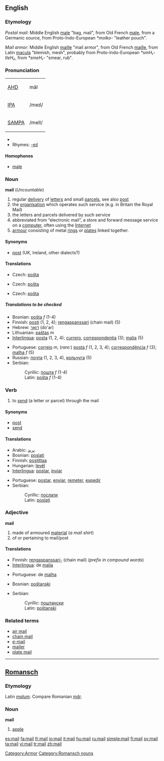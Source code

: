 ==English==

===Etymology===
''Postal mail:''  Middle English [[male]] "bag, mail", from Old French [[male]], from a Germanic source, from Proto-Indo-European ''*molko-'' "leather pouch".

''Mail armor:''  Middle English [[maille]] "mail armor", from Old French [[maille]], from Latin [[macula]] "blemish, mesh", probably from Proto-Indo-European ''*smH₁-tleH₂'', from ''*smeH₁-'' "smear, rub".

===Pronunciation===
{| border=1 cellpadding=5
| [[w:AHD|AHD]] || māl
|-
| [[w:IPA|IPA]] || /meɪl/
|-
| [[w:SAMPA|SAMPA]] || /meIl/
|}

*{{audio|en-us-mail.ogg|Audio (US)}}
*Rhymes: [[Rhymes:English:-eɪl|-eɪl]]

====Homophones====
*[[male]]

===Noun===
'''mail''' (''Uncountable'')

# regular [[delivery]] of [[letter]]s and small [[parcel]]s, see also [[post]]
# the [[organisation]] which operates such service (e.g. in Britain the Royal Mail)
# the letters and parcels delivered by such service
# abbreviated from “electronic mail”, a store and forward message service on a [[computer]], often using the [[Internet]]
# [[armour]] consisting of metal [[ring]]s or [[plate]]s linked together.

====Synonyms====
*[[post]] (UK, Ireland, other dialects?)

====Translations====
{{trans-top|regular delivery of letters and small parcels}}
*Czech: [[pošta]] {{f}}
{{trans-mid}}
{{trans-bottom}}

{{trans-top|organisation}}
*Czech: [[pošta]] {{f}}
{{trans-mid}}
{{trans-bottom}}

{{trans-top|parcels and letters}}
*Czech: [[pošta]] {{f}}
{{trans-mid}}
{{trans-bottom}}

=====Translations to be checked=====
{{checktrans}}
{{top}}
*Bosnian: [[pošta]] ''f'' (1-4)
*Finnish: [[posti]] (1, 2, 4); [[rengaspanssari]] (chain mail) (5)
*Hebrew: [[דואר]] (do'ar)
*Lithuanian: [[paštas]] ''m''
*[[Interlingua]]: [[posta]] (1, 2, 4); [[currero]], [[correspondentia]] (3); [[malia]] (5)
{{mid}}
*Portuguese: [[correio]] ''m'', (''rare:'') [[posta]] ''f'' (1, 2, 3, 4); [[correspondência]] ''f'' (3); [[malha]] ''f'' (5)
*Russian: [[почта]] (1, 2, 3, 4), [[кольчуга]] (5)
*Serbian:
*:Cyrillic: [[пошта]] ''f'' (1-4)
*:Latin: [[pošta]] ''f'' (1-4)
{{bottom}}

===Verb===
{{en-verb}}

# {{transitive}} to [[send]] (a letter or parcel) through the mail

====Synonyms====
*[[post]]
*[[send]]

====Translations====
{{top}}
*Arabic: [[بريد]]
*Bosnian: [[poslati]]
*Finnish: [[postittaa]]
*Hungarian: [[levél]]
*[[Interlingua]]: [[postar]], [[inviar]]
{{mid}}
*Portuguese: [[postar]], [[enviar]], [[remeter]], [[expedir]]
*Serbian:
*:Cyrillic: [[послати]]
*:Latin: [[poslati]]
{{bottom}}

===Adjective===
'''mail'''

# made of armoured [[material]] (''a mail shirt'')
# of or pertaining to mail/post

====Translations====
{{trans-top|armoured}}
*Finnish: [[rengaspanssari-]] (chain mail) (''prefix in compound words'')
*[[Interlingua]]: de [[malia]]
{{trans-mid}}
*Portuguese: de [[malha]]
{{trans-bottom}}

{{trans-top|pertaining to mail/post}}
*Bosnian: [[poštanski]]
{{trans-mid}}
*Serbian:
*:Cyrillic: [[поштански]]
*:Latin: [[poštanski]]
{{trans-bottom}}

===Related terms===
*[[air mail]]
*[[chain mail]]
*[[e-mail]]
*[[mailer]]
*[[plate mail]]

[[Category:Armor]]

----

==[[Romansch]]==

===Etymology===
Latin ''[[malum]]''. Compare Romanian ''[[măr]]''.

===Noun===
'''mail''' {{g|Romansch}}

# [[apple]]

[[Category:Romansch nouns]]

[[es:mail]]
[[fa:mail]]
[[fr:mail]]
[[io:mail]]
[[it:mail]]
[[hu:mail]]
[[ru:mail]]
[[simple:mail]]
[[fi:mail]]
[[sv:mail]]
[[ta:mail]]
[[vi:mail]]
[[tr:mail]]
[[zh:mail]]